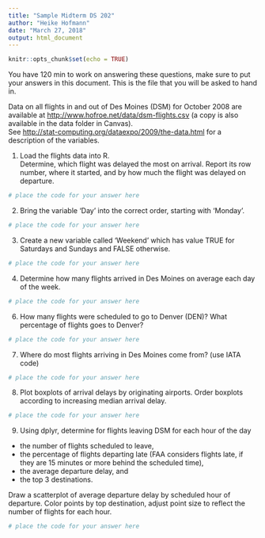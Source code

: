 ```yaml
---
title: "Sample Midterm DS 202"
author: "Heike Hofmann"
date: "March 27, 2018"
output: html_document
---
```


```r
knitr::opts_chunk$set(echo = TRUE)
```

You have 120 min to work on answering these questions, make sure to put your answers in this document. This is the file that you will be asked to hand in.

Data on all flights in and out of Des Moines (DSM) for October 2008 are available at <a href="http://www.hofroe.net/data/dsm-flights.csv">http://www.hofroe.net/data/dsm-flights.csv</a> (a copy is also available in the data folder in Canvas).<br>
See <a href="http://stat-computing.org/dataexpo/2009/the-data.html">http://stat-computing.org/dataexpo/2009/the-data.html</a> for a description of the variables.

1. Load the flights data into R. <br>
		Determine, which flight was delayed the most on arrival. Report its row number, where it started, and by how much the flight was delayed on departure.  </p>

```r
# place the code for your answer here
```

2. Bring the variable 'Day' into the correct order, starting with 'Monday'.

```r
# place the code for your answer here
```

3. Create a new variable called 'Weekend' which has value TRUE for Saturdays and Sundays and FALSE otherwise. 

```r
# place the code for your answer here
```

4. Determine how many flights arrived in Des Moines on average each day of the week. 

```r
# place the code for your answer here
```

6. How many flights were scheduled to go to Denver (DEN)? What percentage of flights goes to Denver? 

```r
# place the code for your answer here
```

7. Where do most flights arriving in Des Moines come from? (use IATA code) </p>

```r
# place the code for your answer here
```

8. Plot boxplots of arrival delays by originating airports. Order boxplots according to increasing median arrival delay. </p>

```r
# place the code for your answer here
```

9. Using dplyr, determine for flights leaving DSM for each hour of the day 

  - the number of flights scheduled to leave, 
  - the percentage of flights departing late (FAA considers flights late, if they are 15 minutes or more behind the scheduled time), 
  - the average departure delay, and 
  - the top 3 destinations.

Draw a scatterplot of average departure delay by scheduled hour of departure. Color points by top destination, adjust point size to reflect the number of flights for each hour. 

```r
# place the code for your answer here
```

